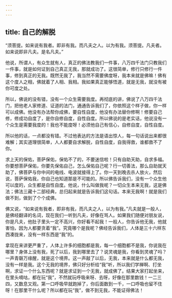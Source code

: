 ```yaml
---
---
---
```

title: 自己的解脱
---




“须菩提。如来说有我者。即非有我。而凡夫之人。以为有我。须菩提。凡夫者。如来说即非凡夫。是名凡夫。”

他说，所谓人，有众生就有人，真正的佛法教我们一件事，八万四千法门只教我们一件事，就是如何证到自己真正无我，那就成功了。这很简单，修行只修行一件事，修到真正的无我。既然无我了，我当然不需要佛度呀，我本来就是佛嘛！佛有这个度人之相，佛就着了人相、我相。我如果真正能够悟道，就是无我，就没有被你可度之处。

所以，佛说的没有错，没有一个众生需要我度。再彻底的讲，佛说了八万四千法门，把他老人家修道、证道的法门，通通告诉我们了，你依照这个样子做，你一样可以成佛。他没有办法帮你成佛，要自性自度，他没有办法替你修啊！修要自己修，修成功自度了，是你自修自度，自性自度。所以佛说的是老实话，他说没有一个众生是需要我度的！我也不能度呀！必须他自己有信心，自修自度，自性自度。

所以他的话，一点都没有错。不过他表达的方法是语出惊人，每一句话说出来都很难解；其实道理很简单，人人都要自求解脱，自性自度，自我得救，谁都救不了你。

求上天的保佑，菩萨保佑，保佑不了的，不要迷信啦！只有自助天助，自求多福。你要想菩萨保佑，你要先保佑自己，怎么保佑自己呢？行一切善法，那么自助就天助了，佛菩萨与你中间的电线、电波就接得上了。你一天到晚去杀人放火，然后说，菩萨保佑我，你自己也知道那是不可能的。所以佛告诉我们，没有一个众生他可以度的，众生都是自性自度。他说，什么叫做我呢？一切众生本来无我，这是佛法；佛法三藏十二部经典，总归起来就是告诉我们这句话。本来无我啊！就是我们做不到，做到了个个成佛。

佛又说，“如来说有我者，即非有我，而凡夫之人，以为有我。”凡夫就是一般人，是佛经翻译的名词，现在我们一听到凡夫，好像在骂人。如果我们随便对朋友说，你是凡夫，他肚子里头一定不高兴，你好看不起我！一般人，你告诉他无我，他就害怕，因为人都要贪着“我”。究竟哪个是我呢？佛经告诉我们，人体是三十六样东西凑拢来，没有一样东西是“我”的。

拿现在来讲更严重了，人体上许多的细胞都是我，每一个细胞都不是我，你说我在哪里？身体上没有我，死了以后，我到哪里去了？说灵魂是我，你看到灵魂了吗？一声青磬万缘醒，就是这个境界。这一声敲了以后，无我，本来就是什么都无我，没有一样是我。这个无我的境界，佛只好分析给“我”听，所以我们学禅啊、打坐啊，求证一个什么东西呢？就是求证到一个无我，就成佛了。结果大家打起坐来，在里头嘀咕，都在玩“我”，不然就玩呼吸来呀、去呀，好像在那里数钱！一二三四，又数息又观。第一口呼吸早就跑掉了，你后面数到一千，一口呼吸也留不住呀！在那里干什么呢？所以都在玩“我”，做不到无我，不能证得佛法！